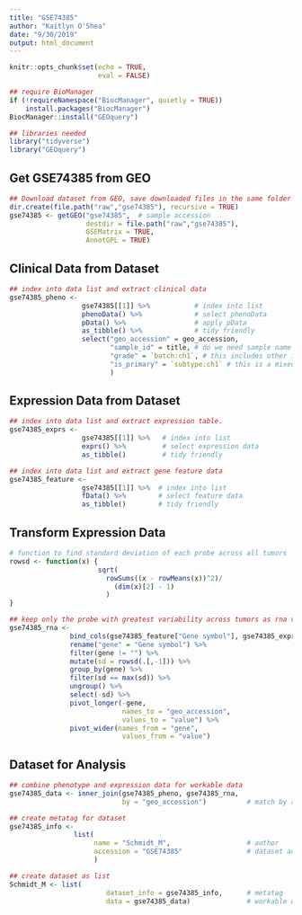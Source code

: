 ```yaml
---
title: "GSE74385"
author: "Kaitlyn O'Shea"
date: "9/30/2019"
output: html_document
---
```


```r
knitr::opts_chunk$set(echo = TRUE,
                      eval = FALSE)
```

```r
## require BioManager
if (!requireNamespace("BiocManager", quietly = TRUE))
    install.packages("BiocManager")
BiocManager::install("GEOquery") 
```

```r
## libraries needed
library("tidyverse")
library("GEOquery")
```

## Get GSE74385 from GEO
```r
## Download dataset from GEO, save downloaded files in the same folder as this .Rmd file.
dir.create(file.path("raw","gse74385"), recursive = TRUE)
gse74385 <- getGEO("gse74385",  # sample accession 
                   destdir = file.path("raw","gse74385"),
                   GSEMatrix = TRUE,
                   AnnotGPL = TRUE)
```

## Clinical Data from Dataset
```r
## index into data list and extract clinical data
gse74385_pheno <-
                  gse74385[[1]] %>%           # index into list 
                  phenoData() %>%             # select phenoData
                  pData() %>%                 # apply pData
                  as_tibble() %>%             # tidy friendly
                  select("geo_accession" = geo_accession,
                         "sample_id" = title, # do we need sample name and accession number?
                         "grade" = `batch:ch1`, # this includes other information to be cleaned
                         "is_primary" = `subtype:ch1` # this is a mixed variable between grade and histology
                         ) 
```

## Expression Data from Dataset
```r
## index into data list and extract expression table.
gse74385_exprs <- 
                  gse74385[[1]] %>%   # index into list 
                  exprs() %>%         # select expression data
                  as_tibble()         # tidy friendly

## index into data list and extract gene feature data
gse74385_feature <- 
                  gse74385[[1]] %>%  # index into list 
                  fData() %>%        # select feature data
                  as_tibble()        # tidy friendly
```

## Transform Expression Data
``` r
# function to find standard deviation of each probe across all tumors
rowsd <- function(x) {
                      sqrt(
                        rowSums((x - rowMeans(x))^2)/
                          (dim(x)[2] - 1)
                        )
}

## keep only the probe with greatest variability across tumors as rna variable and gene names
gse74385_rna <-
               bind_cols(gse74385_feature["Gene symbol"], gse74385_exprs) %>% # add gene name to expression data
               rename("gene" = "Gene symbol") %>%                             # rename name variable as 'gene' 
               filter(gene != "") %>%                                         # keep only data for named genes
               mutate(sd = rowsd(.[,-1])) %>%                                 # calculate sd for each probe, index out gene name
               group_by(gene) %>%                                             # group probes by gene
               filter(sd == max(sd)) %>%                                      # keep the probe with the max variation for each gene
               ungroup() %>%                                                  # ungroup by genes 
               select(-sd) %>%                                                # select all but sd column
               pivot_longer(-gene,                                            # do not group by gene 
                            names_to = "geo_accession",                       # 'key' via gather
                            values_to = "value") %>%                          
               pivot_wider(names_from = "gene",                               # final format genes as rows
                            values_from = "value")                            # final format expression across accession as columns    

```

## Dataset for Analysis
```r
## combine phenotype and expression data for workable data
gse74385_data <- inner_join(gse74385_pheno, gse74385_rna, 
                            by = "geo_accession")          # match by accession

## create metatag for dataset
gse74385_info <-  
                list(
                     name = "Schmidt_M",                   # author
                     accession = "GSE74385"                # dataset accession 
                     )

## create dataset as list 
Schmidt_M <- list(
                        dataset_info = gse74385_info,      # metatag
                        data = gse74385_data)              # workable data
```